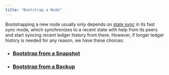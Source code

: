 ```yaml
---
title: "Bootstrap a Node"
---
```






Bootstrapping a new node usually only depends on [state sync](/network/nodes/configure/state-sync) in its fast sync mode, which synchronizes to a recent state with help from its peers and start syncing recent ledger history from there. However, if longer ledger history is needed for any reason, we have these choices:

- ### [Bootstrap from a Snapshot](/network/nodes/bootstrap-fullnode/bootstrap-fullnode)
- ### [Bootstrap from a Backup](/network/nodes/bootstrap-fullnode/aptos-db-restore)
